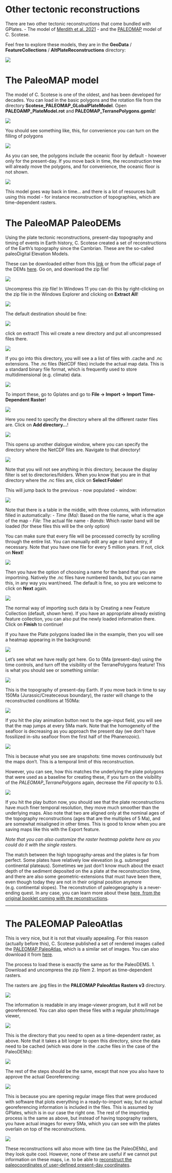 # Other tectonic reconstructions

There are two other tectonic reconstructions that come bundled with GPlates. 
- The model of [Merdith et al. 2021](https://www.sciencedirect.com/science/article/abs/pii/S0012825220305237)
- and the [PALEOMAP](http://www.scotese.com/) model of C. Scotese. 

Feel free to explore these models, they are in the **GeoData** / **FeatureCollections** / **AltPlateReconstructions** directory:

![](images/alt/1.png)

# The PaleoMAP model

The model of C. Scotese is one of the oldest, and has been developed for decades.
You can load in the basic polygons and the rotation file from the directory **Scotese_PALEOMAP_GLobalPlateModel**. Open **PALEOAMP_PlateModel.rot** and **PALEOMAP_TerranePolygons.gpmlz**!

![](images/alt/2.png)

You should see something like, this, for convenience you can turn on the filling of polygons

![](images/alt/3.png)

As you can see, the polygons include the oceanic floor by default - however only for the present-day. If you move back in time, the reconstruction tree will already move the polygons, and for convenience, the oceanic floor is not shown. 

![](images/alt/4.png)

This model goes way back in time... and there is a lot of resources built using this model - for instance reconstruction of topographies, which are time-dependent rasters.

# The PaleoMAP PaleoDEMs

Using the plate tectonic reconstructions, present-day topography and timing of events in Earth history, C. Scotese created a set of reconstructions of the Earth's topography since the Cambrian. These are the so-called paleoDigital Elevation Models.

These can be downloaded either from this [link](download/Scotese_Wright_2018_Maps_1-88_1degX1deg_PaleoDEMS_nc.zip) or from the official page of the DEMs [here](https://www.earthbyte.org/paleodem-resource-scotese-and-wright-2018/). Go on, and download the zip file!

![](images/multiraster/1.png)

Uncompress this zip file! In Windows 11 you can do this by right-clicking on the zip file in the Windows Explorer and clicking on **Extract All**! 

![](images/multiraster/2.png)

The default destination should be fine:

![](images/multiraster/3.png)

click on extract! This wil create a new directory and put all uncompressed files there.

![](images/multiraster/4.png)

If you go into this directory, you will see a a list of files with .cache and .nc extensions. The .nc files (NetCDF files) include the actual map data. This is a standard binary file format, which is frequently used to store multidimensional (e.g. climate) data.

![](images/multiraster/4b.png)

To import these, go to Gplates and go to **File -> Import -> Import Time-Dependent Raster**!

![](images/multiraster/5.png)

Here you need to specify the directory where all the different raster files are. Click on **Add directory...**!

![](images/multiraster/6.png)

This opens up another dialogue window, where you can specify the directory where the NetCDF files are. Navigate to that directory!

![](images/multiraster/7.png)

Note that you will not see anything in this directory, because the display filter is set to directories/folders. When you know that you are in that directory where the .nc files are, click on **Select Folder**!

This will jump back to the previous - now populated - window:

![](images/multiraster/8.png)

Note that there is a table in the middle, with three columns, with information filled in automatically:
- *Time (Ma)*: Based on the file name, what is the age of the map 
- *File*: The actual file name
- *Bands*: Which raster band will be loaded (for these files this will be the only option)

You can make sure that every file will be processed correctly by scrolling through the entire list. You can manually edit any age or band entry, if necessary. Note that you have one file for every 5 million years. If not, click on **Next**!

![](images/multiraster/9.png)

Then you have the option of choosing a name for the band that you are importning. Natively the .nc files have numbered bands, but you can name this, in any way you want/need. The default is fine, so you are welcome to click on **Next** again.

![](images/multiraster/10.png)

The normal way of importing such data is by Creating a new Feature Collection (default, shown here). If you have an appropriate already existing feature collection, you can also put the newly loaded information there. Click on **Finish** to continue!

If you have the Plate polygons loaded like in the example, then you will see a heatmap appearing in the background:

![](images/multiraster/11.png)

Let's see what we have really got here. Go to 0Ma (present-day) using the time controls, and turn off the visibility of the TerranePolygons feature! This is what you should see or something similar:

![](images/multiraster/12.png)

This is the topography of present-day Earth. If you move back in time to say 150Ma (Jurassic/Createceous boundary), the raster will change to the reconstructed conditions at 150Ma:

![](images/multiraster/13.png)

If you hit the play animation button next to the age-input field, you will see that the map jumps at every 5Ma mark. Note that the homogeneity of the seafloor is decreasing as you approach the present day (we don't have fossilized in-situ seafloor from the first half of the Phanerozoic).

![](images/multiraster/14.png)

This is because what you see are snapshots: time moves continuously but the maps don't. This is a temporal limit of this reconstruction.

However, you can see, how this matches the underlying the plate polygons that were used as a baseline for creating these, if you turn on the visibility of the *PALEOMAP_TerranePolygons* again, decrease the *Fill opacity* to 0.5. 

![](images/multiraster/15.png)


If you hit the play button now, you should see that the plate reconstructions have much finer temporal resolution, they move much smoother than the underlying maps. Also note that two are aligned only at the nominal ages of the topography reconstructions (ages that are the multiples of 5 Ma), and are somewhat misaligned in other times. This is good to know when you are saving maps like this with the Export feature.

*Note that you can also customize the raster heatmap palette here as you could do it with the single rasters.*

The match between the high topography-areas and the plates is far from perfect. Some plates have relatively low eleveation (e.g. submerged continental plateaus). Sometimes we just don't know much about the exact depth of the sediment deposited on the a plate at the reconstruction time, and there are also some geometric-extensions that must have been there, even though today they are not in their original position anymore (e.g. continental slopes). The reconstrution of paleogeography is a never-ending quest. In any case, you can learn more about these [here, from the original booklet coming with the reconstructions](https://www.earthbyte.org/webdav/ftp/Data_Collections/Scotese_Wright_2018_PaleoDEM/Scotese_Wright2018_PALEOMAP_PaleoDEMs.pdf).

* * *

# The PALEOMAP PaleoAtlas

This is very nice, but it is not that visually appealing. For this reason (actually before this), C. Scotese published a set of rendered images called the [PALEOMAP PaleoAtlas](https://www.earthbyte.org/paleomap-paleoatlas-for-gplates/), which is a similar set of images. You can also download it from [here](download/Scotese_PaleoAtlas_v3.zip).  

The process to load these is exactly the same as for the PaleoDEMS.
1. Download and uncompress the zip filem 
2. Import as time-dependent rasters.

The rasters are .jpg files in the **PALEOMAP PaleoAtlas Rasters v3** directory.

![](images/multiraster/16.png)

The information is readable in any image-viewer program, but it will not be georeferenced. You can also open these files with a regular photo/image viewer,

![](images/multiraster/17.png)

This is the directory that you need to open as a time-dependent raster, as above. Note that it takes a bit longer to open this directory, since the data need to be cached (which was done in the .cache files in the case of the PaleoDEMs):

![](images/multiraster/18.png)

The rest of the steps should be the same, except that now you also have to approve the actual Georeferencing:

![](images/multiraster/19.png)

This is because you are opening regular image files that were produced with software that plots everything in a ready-to-import way, but no actual georeferencing information is included in the files. This is assumed by GPlates, which is in our case the right one. The rest of the importing process is the same as above, but instead of having topography rasters, you have actual images for every 5Ma, which you can see with the plates overlain on top of the reconstructions.  

![](images/multiraster/20.png)

These reconstructions will also move with time (as the PaleoDEMs), and they look quite cool.
However, none of these are useful if we cannot put information on these maps, i.e. to be able to [reconstruct the paleocoordinates of user-defined present-day coordinates](singlepoint). 

